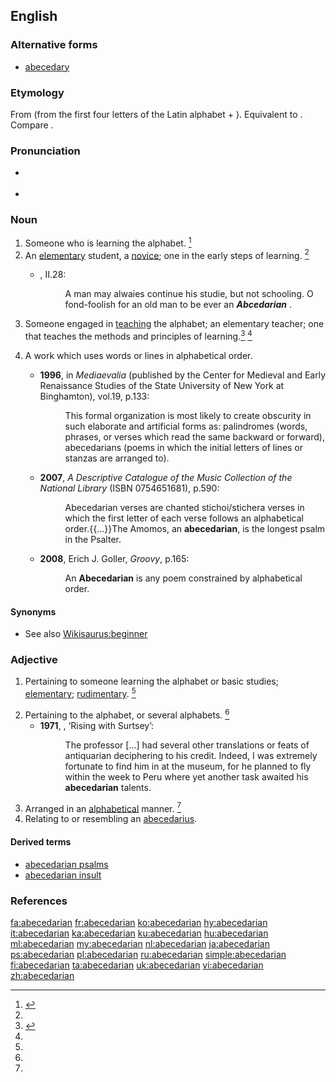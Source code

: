 {{also|Abecedarian}}
==English==

===Alternative forms===
* [[abecedary]]

===Etymology===
From {{etyl|LL.|en}} {{m|la|abecedarius}} (from the first four letters of the Latin alphabet + {{m|la|-arius}}). Equivalent to {{suffix|abecedary|an|lang=en}}. Compare {{m|en|abecedary}}.

===Pronunciation===
* {{a|UK}} {{IPA|/eɪ.biː.siːˈdɛː.ɹɪ.ən/|lang=en}}
* {{a|US}} {{IPA|/ˌeɪ.biˌsiˈdɛ.ɹi.ən/|/ˌeɪ.biˌsiˈdæɹ.i.ən/|lang=en}}

===Noun===
{{en-noun}}
{{examples-right|sense=rhetoric|examples=He knew the rhetorical devices, from abecedarian, battologia, and contentio, all the way to zeugma.}}
# Someone who is learning the alphabet. {{defdate|Early 17<sup>th</sup> century.}}<ref name=SOED>{{R:SOED5|page=3}}</ref>
# An [[elementary]] student, a [[novice]]; one in the early steps of learning. {{defdate|Early 17<sup>th</sup> century.}}<ref name=SOED/>
#* {{RQ:Flr Mntgn Essays}}, II.28:
#*: A man may alwaies continue his studie, but not schooling. O fond-foolish for an old man to be ever an '''''Abcedarian''''' {{transterm|abecedaire|lang=frm}}.
# {{label|en|archaic}} Someone engaged in [[teaching]] the alphabet; an elementary teacher; one that teaches the methods and principles of learning.<ref>{{R:MW3 1976|page=2}}</ref> {{defdate|Early 17<sup>th</sup> century.}}<ref name=SOED/>
# {{label|en|rhetoric}} A work which uses words or lines in alphabetical order.
#* '''1996''', in ''Mediaevalia'' (published by the Center for Medieval and Early Renaissance Studies of the State University of New York at Binghamton), vol.19, p.133:
#*: This formal organization is most likely to create obscurity in such elaborate and artificial forms as: palindromes (words, phrases, or verses which read the same backward or forward), abecedarians (poems in which the initial letters of lines or stanzas are arranged to{{nb...}}){{nb...}}.
#* '''2007''', ''A Descriptive Catalogue of the Music Collection of the National Library'' (ISBN 0754651681), p.590:
#*: Abecedarian verses are chanted stichoi/stichera verses in which the first letter of each verse follows an alphabetical order.{{...}}The Amomos, an '''abecedarian''', is the longest psalm in the Psalter{{nb...}}.
#* '''2008''', Erich J. Goller, ''Groovy'', p.165:
#*: An '''Abecedarian''' is any poem constrained by alphabetical order.

====Synonyms====
* See also [[Wikisaurus:beginner]]

===Adjective===
{{en-adj}}

# {{label|en|now|_|rare}} Pertaining to someone learning the alphabet or basic studies; [[elementary]]; [[rudimentary]]. {{defdate|Mid 17<sup>th</sup> century.}}<ref name=SOED/>
# Pertaining to the alphabet, or several alphabets. {{defdate|Mid 17<sup>th</sup> century.}}<ref name=SOED/>
#* '''1971''', {{w|Brian Lumley}}, ‘Rising with Surtsey’:
#*: The professor [...] had several other translations or feats of antiquarian deciphering to his credit. Indeed, I was extremely fortunate to find him in at the museum, for he planned to fly within the week to Peru where yet another task awaited his '''abecedarian''' talents.
# Arranged in an [[alphabetical]] manner. {{defdate|Mid 17<sup>th</sup> century.}}<ref name=SOED/>
# Relating to or resembling an [[abecedarius]].

====Derived terms====
* [[abecedarian psalms]]
* [[abecedarian insult]]

===References===
<references/>

[[fa:abecedarian]]
[[fr:abecedarian]]
[[ko:abecedarian]]
[[hy:abecedarian]]
[[it:abecedarian]]
[[ka:abecedarian]]
[[ku:abecedarian]]
[[hu:abecedarian]]
[[ml:abecedarian]]
[[my:abecedarian]]
[[nl:abecedarian]]
[[ja:abecedarian]]
[[ps:abecedarian]]
[[pl:abecedarian]]
[[ru:abecedarian]]
[[simple:abecedarian]]
[[fi:abecedarian]]
[[ta:abecedarian]]
[[uk:abecedarian]]
[[vi:abecedarian]]
[[zh:abecedarian]]